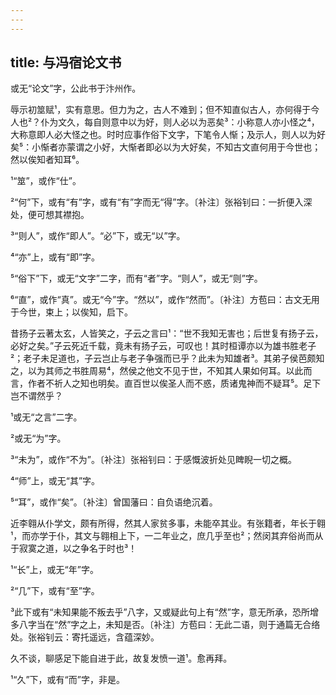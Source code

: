 ```yaml
---
---
---
```

title: 与冯宿论文书
---







或无“论文”字，公此书于汴州作。

辱示初筮赋¹，实有意思。但力为之，古人不难到；但不知直似古人，亦何得于今人也²？仆为文久，每自则意中以为好，则人必以为恶矣³：小称意人亦小怪之⁴，大称意即人必大怪之也。时时应事作俗下文字，下笔令人惭；及示人，则人以为好矣⁵：小惭者亦蒙谓之小好，大惭者即必以为大好矣，不知古文直何用于今世也；然以俟知者知耳⁶。

¹“筮”，或作“仕”。

²“何”下，或有“有”字，或有“有”字而无“得”字。〔补注〕张裕钊曰：一折便入深处，便可想其襟抱。

³“则人”，或作“即人”。“必”下，或无“以”字。

⁴“亦”上，或有“即”字。

⁵“俗下”下，或无“文字”二字，而有“者”字。“则人”，或无“则”字。

⁶“直”，或作“真”。或无“今”字。“然以”，或作“然而”。〔补注〕方苞曰：古文无用于今世，束上；以俟知，启下。

昔扬子云著太玄，人皆笑之，子云之言曰¹：“世不我知无害也；后世复有扬子云，必好之矣。”子云死近千载，竟未有扬子云，可叹也！其时桓谭亦以为雄书胜老子²；老子未足道也，子云岂止与老子争强而已乎？此未为知雄者³。其弟子侯芭颇知之，以为其师之书胜周易⁴，然侯之他文不见于世，不知其人果如何耳。以此而言，作者不祈人之知也明矣。直百世以俟圣人而不惑，质诸鬼神而不疑耳⁵。足下岂不谓然乎？

¹或无“之言”二字。

²或无“为”字。

³“未为”，或作“不为”。〔补注〕张裕钊曰：于感慨波折处见睥睨一切之概。

⁴“师”上，或无“其”字。

⁵“耳”，或作“矣”。〔补注〕曾国藩曰：自负语绝沉着。

近李翱从仆学文，颇有所得，然其人家贫多事，未能卒其业。有张籍者，年长于翱¹，而亦学于仆，其文与翱相上下，一二年业之，庶几乎至也²；然闵其弃俗尚而从于寂寞之道，以之争名于时也³！

¹“长”上，或无“年”字。

²“几”下，或有“至”字。

³此下或有“未知果能不叛去乎”八字，又或疑此句上有“然”字，意无所承，恐所增多八字当在“然”字之上，未知是否。〔补注〕方苞曰：无此二语，则于通篇无合络处。张裕钊云：寄托遥远，含蕴深妙。

久不谈，聊感足下能自进于此，故复发愤一道¹。愈再拜。

¹“久”下，或有“而”字，非是。